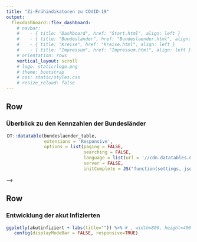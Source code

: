 ```yaml
---
title: "Zi-Frühindikatoren zu COVID-19"
output: 
  flexdashboard::flex_dashboard:
    # navbar:
    #    - { title: "Dashboard", href: "Start.html", align: left }
    #    - { title: "Bundesländer", href: "Bundeslaender.html", align: left }
    #    - { title: "Kreise", href: "Kreise.html", align: left }
    #    - { title: "Impressum", href: "Impressum.html", align: left }
    # orientation: rows
    vertical_layout: scroll
    # logo: static/logo.png
    # theme: bootstrap
    # css: static/styles.css
    # resize_reload: false
---
```


Row
-----------------------------------------------------------------------

### **Überblick zu den Kennzahlen der Bundesländer**

<div style = "width:99% !important; height:auto; margin: auto;">
```r
DT::datatable(bundeslaender_table,
              extensions = 'Responsive',
              options = list(paging = FALSE,
                             searching = FALSE,
                             language = list(url = '//cdn.datatables.net/plug-ins/1.10.11/i18n/German.json'),
                             server = FALSE,
                             initComplete = JS("function(settings, json) {","$(this.api().table().header()).css({'background-color':'#0086C5','color': '#fff'});","}")))

```
</div>

<!-- Row -->
<!-- ------------------------------------- -->

<!-- ### **Zi-Frühindikatoren:**  -->

<!-- Das Zi hat Frühindikatoren entwickelt, die frühzeitig auf die Gefahr für die Überlastung des Gesundheitswesens durch COVID-19 hinweisen sollen. Nachfolgend wird unsere tägliche Lageeinschätzung im Hinblick auf diese Indikatoren dargestellt. Nähere Informationen finden Sie [hier](https://www.zi.de/fileadmin/images/content/PMs/Fruehindikator_fuer_ein_Management_des_Pandemiegeschehens_2020-10-15.pdf). **Hinweis: Die Berechnung der Vorwarnzeit wurde am 26.10.2020 angepasst (Berücksichtigung der gemeldeten freien Kapazitäten auf Intensivstationen sowie Anpassung der altersspezifischen ITS-Fall-Raten).** Das Methodenpapier wird derzeit aktualisiert und zeitnah bereitgestellt. -->

<!-- Stand: `r format(now(),format="%d.%m.%Y %H.%M Uhr")` -->

<!-- Row -->
<!-- ------------------------------------------------------------------------ -->

<!-- ### Reproduktionszahl  -->

<!-- ```{r indicatorR} -->
<!-- indicatorR <- aktuell %>% filter(id==0) %>% collect() %>% pull(R0) -->
<!-- valueBox(value= paste("R =",format(indicatorR,digits=2,decimal.mark = ","))  , -->
<!--          caption="Reproduktionszahl", -->
<!--          color = case_when(indicatorR < 1.0 ~ "#B1C800", -->
<!--                            indicatorR >= 1.0 &  -->
<!--                              indicatorR < 1.3 ~ "#E49900", -->
<!--                            indicatorR >= 1.3 ~ "#E40000"), -->
<!--          icon = "fa-users" -->
<!--         ) -->
<!-- ``` -->

<!-- Row -->
<!-- ------------------------------------------------------------------------ -->

<!-- ### Neue Fälle je 100.000 Einwohnende in 7 Tagen -->

<!-- ```{r indicator7TI} -->
<!-- faelleprotag <-  vorwarnzeitergebnis %>% filter(id==0) %>% pull(Faelle_letzte_7_Tage_pro_Tag) -->
<!-- faelle7tage100kEW <-  vorwarnzeitergebnis %>% filter(id==0) %>% pull(Faelle_letzte_7_Tage_je100TsdEinw) -->
<!-- valueBox(faelle7tage100kEW, -->
<!--          caption=paste0("Neue Fälle je 100.000 Einwohnende in 7 Tagen \n unter 60-Jährige: ", -->
<!--                         letzte_7_tage_altersgruppen_bund %>% pull(`Faelle_letzte_7_Tage_je100TsdEinw_0-59`), -->
<!--                         ", 60- bis 79-Jährige: ", -->
<!--                         letzte_7_tage_altersgruppen_bund %>% pull(`Faelle_letzte_7_Tage_je100TsdEinw_60-79`), -->
<!--                         ", Über-80-Jährige: ", -->
<!--                         letzte_7_tage_altersgruppen_bund %>% pull(`Faelle_letzte_7_Tage_je100TsdEinw_80+`)), -->
<!--          icon = "fa-chart-line", -->
<!--          color = case_when(faelle7tage100kEW < 35 ~ "#B1C800", -->
<!--                            faelle7tage100kEW >= 35 &  -->
<!--                              faelle7tage100kEW < 50 ~ "#E49900", -->
<!--                            faelle7tage100kEW >= 50 ~ "#E40000") -->
<!--         ) -->
<!-- ``` -->

<!-- Row -->
<!-- ------------------------------------------------------------------------ -->

<!-- ### Vorwarnzeit bei R=1,3  -->

<!-- ```{r indicatorVWZ} -->
<!-- vorwarnzeitaktuell <- vorwarnzeitergebnis %>% filter(id==0) %>% pull(Vorwarnzeit) # pull(Vorwarnzeit_effektiv) -->
<!-- valueBox(paste(vorwarnzeitaktuell,"Tage"), -->
<!--          caption=paste0("Vorwarnzeit bis Erreichen der Kapazitätsgrenze \n effektive Vorwarnzeit: ", vorwarnzeitergebnis %>% filter(id==0) %>% pull(Vorwarnzeit_effektiv), " Tage"), # "Effektive Vorwarnzeit bei R=1,3", -->
<!--          icon = "fa-calendar-alt", -->
<!--          color = case_when(vorwarnzeitaktuell > 81 ~ "#B1C800", -->
<!--                            vorwarnzeitaktuell <= 81 & # 60 -->
<!--                              vorwarnzeitaktuell >= 22 ~ "#E49900", -->
<!--                            vorwarnzeitaktuell < 22 ~ "#E40000") # 14 -->
<!--         ) -->
<!-- ``` -->

<!-- Row -->
<!-- ------------------------------------------------------------------------ -->
<!-- ### Legende -->
<!-- ***Reproduktionszahl R***: Anzahl der Personen, die eine infizierte Person durchschnittlich mit COVID-19 infiziert. \ -->
<!-- <!-- *Neue Fälle pro Tag (7-Tages-Durchschnitt)*: Durchschnittliche Anzahl neuer Fälle pro Tag in den letzten 7 Meldetagen.\ --> -->
<!-- ***Neue Fälle je 100.000 Einwohnende in 7 Tagen***: Auch als "7-Tage-Inzidenz" oder "Handlungsgrenze" bezeichnet. Wegen Meldeverzügen fehlen für einige Kreise/Bundesländer die Fallzahlen des Vortages. Fehlende Werte imputieren wir mit dem Mittelwert der vorhergehenden 6 Tage, um die 7-Tage-Inzidenz vergleichbarer zu machen.\ -->
<!-- ***Vorwarnzeit bei R=1,3***: Anzahl von Tagen bis zur Überschreitung der stationären Behandlungskapazitäten (Annahme: für zukünftige COVID-19-Fälle stehen die derzeit freien Betten sowie bereits mit COVID-19-Fällen belegte Betten zur Verfügung) ab heute, falls R=1,3 ab dem `r format(now(),format="%d.%m.%Y")`. Wir berücksichtigen die aktuelle Altersstruktur der Infizierten und unterschiedliche Raten der Intensivfälle: 1,37% für Unter-60-Jährige, 10,2% für 60-bis-79-Jährige, sowie 18,3% für Über-80-Jährige. Diese Quoten wurden auf Basis der im Intensivregister gemeldeten Fälle mit Korrektur für Doppelzählungen auf Grund von Verlegungen (27%) sowie COVID-19-Charakteristiken aus der Literatur bestimmt. Die "effektive Vorwarnzeit" ist die Vorwarnzeit abzüglich der angenommenen Reaktionszeit von 21 Tagen, bis ergriffene neue Maßnahmen wirken. Vgl. Methodenpapier. -->

Row
-------------------------------------

### **Entwicklung der akut Infizierten**

```r
ggplotly(akutinfiziert + labs(title="")) %>% # , width=800, height=400
   config(displayModeBar = FALSE, responsive=TRUE)
```
